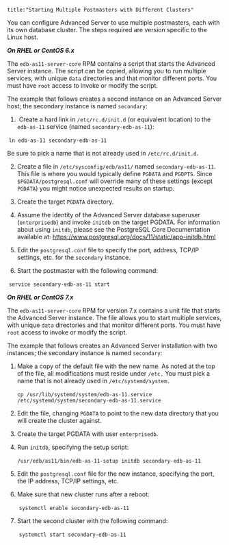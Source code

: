 ```
title:"Starting Multiple Postmasters with Different Clusters"
```

<div id="starting_multiple_postmasters_with_different_clusters" class="registered_link"></div>

You can configure Advanced Server to use multiple postmasters, each with its own database cluster. The steps required are version specific to the Linux host.

***On RHEL or CentOS 6.x***

The `edb-as11-server-core` RPM contains a script that starts the Advanced Server instance. The script can be copied, allowing you to run multiple services, with unique `data` directories and that monitor different ports. You must have `root` access to invoke or modify the script.

The example that follows creates a second instance on an Advanced Server host; the secondary instance is named `secondary`:

1. ​	Create a hard link in `/etc/rc.d/init.d` (or equivalent location) to the `edb-as-11` service (named `secondary-edb-as-11`):


​			`ln edb-as-11 secondary-edb-as-11`

Be sure to pick a name that is not already used in `/etc/rc.d/init.d`.

2. Create a file in `/etc/sysconfig/edb/as11/` named `secondary-edb-as-11`. This file is where you would typically define `PGDATA` and `PGOPTS`. Since `$PGDATA/postgresql.conf` will override many of these settings (except `PGDATA`) you might notice unexpected results on startup.

3. Create the target `PGDATA` directory.

4. Assume the identity of the Advanced Server database superuser (`enterprisedb`) and invoke `initdb` on the target PGDATA. For information about using `initdb`, please see the PostgreSQL Core Documentation available at:
   https://www.postgresql.org/docs/11/static/app-initdb.html

5. Edit the `postgresql.conf` file to specify the port, address, TCP/IP settings, etc. for the `secondary` instance.

6. Start the postmaster with the following command:

​			`service secondary-edb-as-11 start`

***On RHEL or CentOS 7.x***

The `edb-as11-server-core` RPM for version 7.x contains a unit file that starts the Advanced Server instance. The file allows you to start multiple services, with unique `data` directories and that monitor different ports. You must have `root` access to invoke or modify the script.

The example that follows creates an Advanced Server installation with two instances; the secondary instance is named `secondary`:

1. Make a copy of the default file with the new name. As noted at the top of the file, all modifications must reside under `/etc.` You must pick a name that is not already used in `/etc/systemd/system.`

   ​			`cp /usr/lib/systemd/system/edb-as-11.service /etc/systemd/system/secondary-edb-as-11.service`

2. Edit the file, changing `PGDATA` to point to the new data directory that you will create the cluster against.

3. Create the target PGDATA with user `enterprisedb`.

4. Run `initdb`, specifying the setup script:

   ​			`/usr/edb/as11/bin/edb-as-11-setup initdb secondary-edb-as-11`

5. Edit the `postgresql.conf` file for the new instance, specifying the port, the IP address, TCP/IP settings, etc.

6. Make sure that new cluster runs after a reboot:

   ​			`systemctl enable secondary-edb-as-11`

7. Start the second cluster with the following command:

   ​			`systemctl start secondary-edb-as-11`